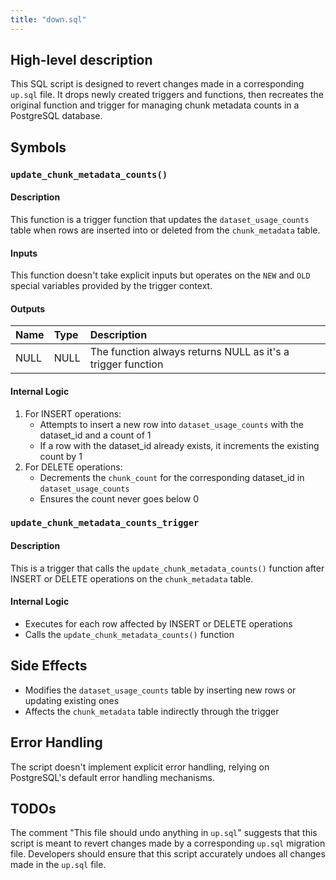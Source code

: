 ```yaml
---
title: "down.sql"
---
```


## High-level description
This SQL script is designed to revert changes made in a corresponding `up.sql` file. It drops newly created triggers and functions, then recreates the original function and trigger for managing chunk metadata counts in a PostgreSQL database.

## Symbols

### `update_chunk_metadata_counts()`
#### Description
This function is a trigger function that updates the `dataset_usage_counts` table when rows are inserted into or deleted from the `chunk_metadata` table.

#### Inputs
This function doesn't take explicit inputs but operates on the `NEW` and `OLD` special variables provided by the trigger context.

#### Outputs
| Name | Type | Description |
|:-----|:-----|:------------|
| NULL | NULL | The function always returns NULL as it's a trigger function |

#### Internal Logic
1. For INSERT operations:
   - Attempts to insert a new row into `dataset_usage_counts` with the dataset_id and a count of 1
   - If a row with the dataset_id already exists, it increments the existing count by 1
2. For DELETE operations:
   - Decrements the `chunk_count` for the corresponding dataset_id in `dataset_usage_counts`
   - Ensures the count never goes below 0

### `update_chunk_metadata_counts_trigger`
#### Description
This is a trigger that calls the `update_chunk_metadata_counts()` function after INSERT or DELETE operations on the `chunk_metadata` table.

#### Internal Logic
- Executes for each row affected by INSERT or DELETE operations
- Calls the `update_chunk_metadata_counts()` function

## Side Effects
- Modifies the `dataset_usage_counts` table by inserting new rows or updating existing ones
- Affects the `chunk_metadata` table indirectly through the trigger

## Error Handling
The script doesn't implement explicit error handling, relying on PostgreSQL's default error handling mechanisms.

## TODOs
The comment "This file should undo anything in `up.sql`" suggests that this script is meant to revert changes made by a corresponding `up.sql` migration file. Developers should ensure that this script accurately undoes all changes made in the `up.sql` file.